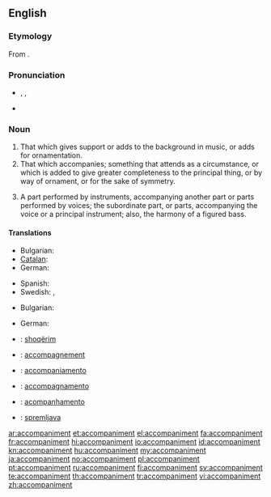==English==

===Etymology===
From {{etyl|fr}} {{term|lang=fr|accompagnement}}.

===Pronunciation===
* {{enPR|ə-kŭmʹpə-nē-mənt}}, {{IPA|/əˈkʌmpənimənt/}}, {{SAMPA|/@"kVmp@nim@nt/}}
* {{audio|En-us-accompaniment.ogg|Audio (US)}}

===Noun===
{{en-noun}}

# That which gives support or adds to the background in music, or adds for ornamentation.
# That which accompanies; something that attends as a circumstance, or which is added to give greater completeness to the principal thing, or by way of ornament, or for the sake of symmetry.
# {{music}} A part performed by instruments, accompanying another part or parts performed by voices; the subordinate part, or parts, accompanying the voice or a principal instrument; also, the harmony of a figured bass.

====Translations====
{{trans-top|That which gives support or adds to the background in music}}
* Bulgarian: {{t|bg|съпровод}}
* [[Catalan]]: {{t-|ca|segona|f}}
* German: {{t-|de|Begleitung|f}}
{{trans-mid}}
* Spanish: {{t|es|acompañamiento|m}}
* Swedish: {{t+|sv|ackompanjemang}},  {{t+|sv|komp|n}}
{{trans-bottom}}

{{trans-top|That which accompanies}}
* Bulgarian: {{t|bg|съпровод}}
{{trans-mid}}
* German: {{t-|de|Begleitung|f}}
{{trans-bottom}}

{{checktrans-top}}
* {{ttbc|sq}}: [[shoqërim]]
* {{ttbc|fr}}: [[accompagnement]]
* {{ttbc|ia}}: [[accompaniamento]]
{{trans-mid}}
* {{ttbc|it}}: [[accompagnamento]]
* {{ttbc|pt}}: [[acompanhamento]]
* {{ttbc|sl}}: [[spremljava]] {{f}}
{{trans-bottom}}

[[ar:accompaniment]]
[[et:accompaniment]]
[[el:accompaniment]]
[[fa:accompaniment]]
[[fr:accompaniment]]
[[hi:accompaniment]]
[[io:accompaniment]]
[[id:accompaniment]]
[[kn:accompaniment]]
[[hu:accompaniment]]
[[my:accompaniment]]
[[ja:accompaniment]]
[[no:accompaniment]]
[[pl:accompaniment]]
[[pt:accompaniment]]
[[ru:accompaniment]]
[[fi:accompaniment]]
[[sv:accompaniment]]
[[te:accompaniment]]
[[th:accompaniment]]
[[tr:accompaniment]]
[[vi:accompaniment]]
[[zh:accompaniment]]